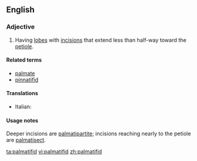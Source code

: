 ==English==

===Adjective===
{{en-adj}}

# {{context|botany|of leaves|lang=en}} Having [[lobe]]s with [[incision]]s that extend less than half-way toward the [[petiole]].

====Related terms====
* [[palmate]]
* [[pinnatifid]]

====Translations====
{{trans-top|leaf type}}
* Italian: {{t|it|palmatifido}}
{{trans-mid}}
{{trans-bottom}}

====Usage notes====
Deeper incisions are [[palmatipartite]]; incisions reaching nearly to the petiole are [[palmatisect]].

[[ta:palmatifid]]
[[vi:palmatifid]]
[[zh:palmatifid]]